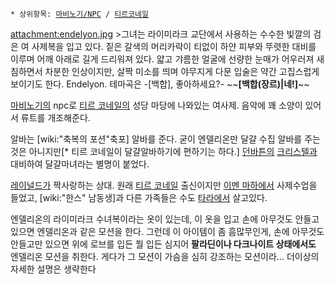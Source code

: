 * 상위항목: [[마비노기/NPC]] / [[티르코네일]]

attachment:endelyon.jpg
>그녀는 라이미라크 교단에서 사용하는 수수한 빛깔의 검은 여 사제복을 입고 있다. 짙은 갈색의 머리카락이 티없이 하얀 피부와 뚜렷한 대비를 이루며 어깨 아래로 길게 드리워져 있다. 얇고 갸름한 얼굴에 선량한 눈매가 어우러져 새침하면서 차분한 인상이지만, 살짝 미소를 띄며 야무지게 다문 입술은 약간 고집스럽게 보이기도 한다.
Endelyon. 테마곡은 -[백합], 좋아하세요?-
~~'''[백합(장르)|네!]'''~~

[[마비노기]]의 npc로 [[티르 코네일]]의 성당 마당에 나와있는 여사제. 음악에 꽤 소양이 있어서 류트를 개조해준다. 

알바는 [wiki:"축복의 포션"축포] 알바를 준다. 굳이 엔델리온만 달걀 수집 알바를 주는 것은 아니지만[* 티르 코네일이 달걀알바하기에 편하기는 하다.] [[던바튼]]의 [[크리스텔]]과 대비하여 달걀마녀라는 별명이 붙었다. 

[[레이널드]]가 짝사랑하는 상대. 원래 [[티르 코네일]] 출신이지만 [[이멘 마하]]에서 사제수업을 들었고, [wiki:"한스" 남동생]과 다른 가족들은 수도 [[타라]]에서 살고있다.

엔델리온의 라이미라크 수녀복이라는 옷이 있는데, 이 옷을 입고 손에 아무것도 안들고 있으면 엔델리온과 같은 모션을 한다. 그런데 이 아이템이 좀 흠많무인게, 손에 아무것도 안들고만 있으면 위에 로브를 입든 뭘 입든 심지어 '''팔라딘이나 다크나이트 상태에서도''' 엔델리온 모션을 취한다. 게다가 그 모션이 가슴을 심히 강조하는 모션이라... 더이상의 자세한 설명은 생략한다

